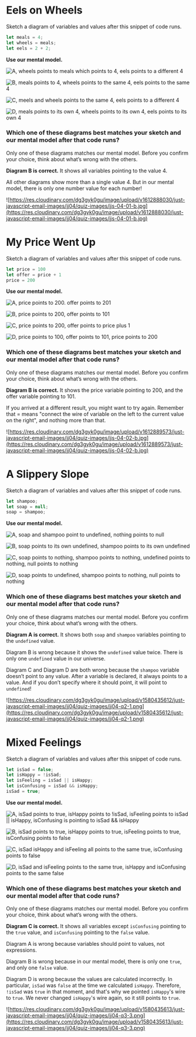 
<Quiz title="JJS 05 Meeting the Primitive Values" id="meeting-the-primitive-values" version="1">

<Question kind="QuestionSet" desc="primitive distinctness">

<Question kind="SketchQuestion">

<Prompt>

# Eels on Wheels

Sketch a diagram of variables and values after this snippet of code runs.

```js
let meals = 4;
let wheels = meals;
let eels = 2 + 2;
```

**Use our mental model.**

</Prompt>

</Question>

<Question kind="MultipleChoiceQuestion">

<Choice>

![A, wheels points to meals which points to 4, eels points to a different 4](https://res.cloudinary.com/dg3gyk0gu/image/upload/v1612887982/just-javascript-email-images/jj04/quiz-images/JJS-04-01-a.jpg)

</Choice>

<Choice correct>

![B, meals points to 4, wheels points to the same 4, eels points to the same 4](https://res.cloudinary.com/dg3gyk0gu/image/upload/v1612888030/just-javascript-email-images/jj04/quiz-images/jjs-04-01-b.jpg)

</Choice>

<Choice>

![C, meels and wheels points to the same 4, eels points to a different 4](https://res.cloudinary.com/dg3gyk0gu/image/upload/v1612888142/just-javascript-email-images/jj04/quiz-images/jss-04-01-c.jpg)

</Choice>

<Choice>

![D, meals points to its own 4, wheels points to its own 4, eels points to its own 4](https://res.cloudinary.com/dg3gyk0gu/image/upload/v1612888220/just-javascript-email-images/jj04/quiz-images/jjs-04-01-d.jpg)

</Choice>

<Prompt>

### Which one of these diagrams best matches your sketch and our mental model after that code runs?

Only one of these diagrams matches our mental model. Before you confirm your choice, think about what’s wrong with the others.

</Prompt>

<Answer>

**Diagram B is correct.** It shows all variables pointing to the value 4.

All other diagrams show more than a single value 4. But in our mental model, there is only one number value for each number!

![https://res.cloudinary.com/dg3gyk0gu/image/upload/v1612888030/just-javascript-email-images/jj04/quiz-images/jjs-04-01-b.jpg](https://res.cloudinary.com/dg3gyk0gu/image/upload/v1612888030/just-javascript-email-images/jj04/quiz-images/jjs-04-01-b.jpg)

</Answer>

</Question>

</Question>

<Question kind="QuestionSet" id="assignment order">

<Question kind="SketchQuestion">

<Prompt>

# My Price Went Up

Sketch a diagram of variables and values after this snippet of code runs.

```js
let price = 100
let offer = price + 1
price = 200
```

**Use our mental model.**

</Prompt>

</Question>

<Question kind="MultipleChoiceQuestion">

<Choice>

![A, price points to 200. offer points to 201](https://res.cloudinary.com/dg3gyk0gu/image/upload/v1612889538/just-javascript-email-images/jj04/quiz-images/jjs-04-02-a.jpg)

</Choice>

<Choice correct>

![B, price points to 200, offer points to 101](https://res.cloudinary.com/dg3gyk0gu/image/upload/v1612889573/just-javascript-email-images/jj04/quiz-images/jjs-04-02-b.jpg)

</Choice>

<Choice>

![C, price points to 200, offer points to price plus 1](https://res.cloudinary.com/dg3gyk0gu/image/upload/v1612889603/just-javascript-email-images/jj04/quiz-images/jjs-04-02-c.jpg)

</Choice>

<Choice>

![D, price points to 100, offer points to 101, price points to 200](https://res.cloudinary.com/dg3gyk0gu/image/upload/v1612889644/just-javascript-email-images/jj04/quiz-images/jjs-04-02-d.jpg)

</Choice>

<Prompt>

### Which one of these diagrams best matches your sketch and our mental model after that code runs?

Only one of these diagrams matches our mental model. Before you confirm your choice, think about what’s wrong with the others.

</Prompt>

<Answer>

**Diagram B is correct.** It shows the price variable pointing to 200, and the offer variable pointing to 101.

If you arrived at a different result, you might want to try again. Remember that = means "connect the wire of variable on the left to the current value on the right", and nothing more than that.

![https://res.cloudinary.com/dg3gyk0gu/image/upload/v1612889573/just-javascript-email-images/jj04/quiz-images/jjs-04-02-b.jpg](https://res.cloudinary.com/dg3gyk0gu/image/upload/v1612889573/just-javascript-email-images/jj04/quiz-images/jjs-04-02-b.jpg)

</Answer>

</Question>

</Question>

<Question kind="QuestionSet" desc="null and undefined">

<Question kind="SketchQuestion">

<Prompt>

# A Slippery Slope

Sketch a diagram of variables and values after this snippet of code runs.

```js
let shampoo;
let soap = null;
soap = shampoo;
```

**Use our mental model.**

</Prompt>

</Question>

<Question kind="MultipleChoiceQuestion">

<Choice correct>

![A, soap and shampoo point to undefined, nothing points to null](https://res.cloudinary.com/dg3gyk0gu/image/upload/v1580435612/just-javascript-email-images/jj04/quiz-images/jj04-q2-1.png)

</Choice>

<Choice>

![B, soap points to its own undefined, shampoo points to its own undefined](https://res.cloudinary.com/dg3gyk0gu/image/upload/v1580435611/just-javascript-email-images/jj04/quiz-images/jj04-q2-2.png)

</Choice>

<Choice>

![C, soap points to nothing, shampoo points to nothing, undefined points to nothing, null points to nothing](https://res.cloudinary.com/dg3gyk0gu/image/upload/v1580435611/just-javascript-email-images/jj04/quiz-images/jj04-q2-3.png)

</Choice>

<Choice>

![D, soap points to undefined, shampoo points to nothing, null points to nothing](https://res.cloudinary.com/dg3gyk0gu/image/upload/v1580435612/just-javascript-email-images/jj04/quiz-images/jj04-q2-4.png)

</Choice>

<Prompt>

### Which one of these diagrams best matches your sketch and our mental model after that code runs?

Only one of these diagrams matches our mental model. Before you confirm your choice, think about what’s wrong with the others.

</Prompt>

<Answer>

**Diagram A is correct.** It shows both `soap` and `shampoo` variables pointing to the `undefined` value.

Diagram B is wrong because it shows the `undefined` value twice. There is only one `undefined` value in our universe.

Diagram C and Diagram D are both wrong because the `shampoo` variable doesn’t point to any value. After a variable is declared, it always points to a value. And if you don’t specify where it should point, it will point to `undefined`!

![https://res.cloudinary.com/dg3gyk0gu/image/upload/v1580435612/just-javascript-email-images/jj04/quiz-images/jj04-q2-1.png](https://res.cloudinary.com/dg3gyk0gu/image/upload/v1580435612/just-javascript-email-images/jj04/quiz-images/jj04-q2-1.png)

</Answer>

</Question>

</Question>

<Question kind="QuestionSet" desc="booleans">

<Question kind="SketchQuestion">

<Prompt>

# Mixed Feelings

Sketch a diagram of variables and values after this snippet of code runs.

```js
let isSad = false;
let isHappy = !isSad;
let isFeeling = isSad || isHappy;
let isConfusing = isSad && isHappy;
isSad = true;
```

**Use our mental model.**

</Prompt>

</Question>

<Question kind="MultipleChoiceQuestion">

<Choice>

![A, isSad points to true, isHappy points to !isSad, isFeeling points to isSad || isHappy, isConfusing is pointing to isSad && isHappy](https://res.cloudinary.com/dg3gyk0gu/image/upload/v1580435614/just-javascript-email-images/jj04/quiz-images/jj04-q3-1.png)

</Choice>

<Choice>

![B, isSad points to true, isHappy points to true, isFeeling points to true, isConfusing points to false](https://res.cloudinary.com/dg3gyk0gu/image/upload/v1580435614/just-javascript-email-images/jj04/quiz-images/jj04-q3-2.png)

</Choice>

<Choice correct>

![C, isSad isHappy and isFeeling all points to the same true, isConfusing points to false](https://res.cloudinary.com/dg3gyk0gu/image/upload/v1580435613/just-javascript-email-images/jj04/quiz-images/jj04-q3-3.png)

</Choice>

<Choice>

![D, isSad and isFeeling points to the same true, isHappy and isConfusing points to the same false](https://res.cloudinary.com/dg3gyk0gu/image/upload/v1580435614/just-javascript-email-images/jj04/quiz-images/jj04-q3-4.png)

</Choice>

<Prompt>

### Which one of these diagrams best matches your sketch and our mental model after that code runs?

Only one of these diagrams matches our mental model. Before you confirm your choice, think about what’s wrong with the others.

</Prompt>

<Answer>

**Diagram C is correct.** It shows all variables except `isConfusing` pointing to the `true` value, and `isConfusing` pointing to the `false` value.

Diagram A is wrong because variables should point to values, not expressions.

Diagram B is wrong because in our mental model, there is only one `true`, and only one `false` value.

Diagram D is wrong because the values are calculated incorrectly. In particular, `isSad` was `false` at the time we calculated `isHappy`. Therefore, `!isSad` was `true` in that moment, and that's why we pointed `isHappy`'s wire to `true`. We never changed `isHappy`'s wire again, so it still points to `true`.

![https://res.cloudinary.com/dg3gyk0gu/image/upload/v1580435613/just-javascript-email-images/jj04/quiz-images/jj04-q3-3.png](https://res.cloudinary.com/dg3gyk0gu/image/upload/v1580435613/just-javascript-email-images/jj04/quiz-images/jj04-q3-3.png)

</Answer>

</Question>

</Question>

</Quiz>
